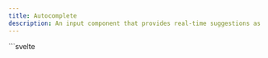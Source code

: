 ```yaml
---
title: Autocomplete
description: An input component that provides real-time suggestions as you type, with support for dynamic data, multiple variants, and customizable behavior.
---
```



<Tabs>
  <TabItem label="Preview">
  <AutocompletePreview client:load />
</TabItem>
  <TabItem label="Usage">
    ```svelte
    <script lang="ts">
      import { Autocomplete, Link } from "@dxdns/feflow"

      const data = Array.from(Array(30)).map((_, i) => ({
        id: i,
        label: `test ${i}`
      }))

      const variants = ["text", "contained", "outlined"]
    </script>

    {#each variants as variant}
      <Autocomplete
        variant={variant as any}
        {data}
        filter={(item) => `${item.label}`}
        placeholder="test"
      >
        {#snippet renderInput({ id, label })}
          <Link href="/{id}">
            {label}
          </Link>
        {/snippet}
      </Autocomplete>
    {/each}
      ```

  </TabItem>
</Tabs>
